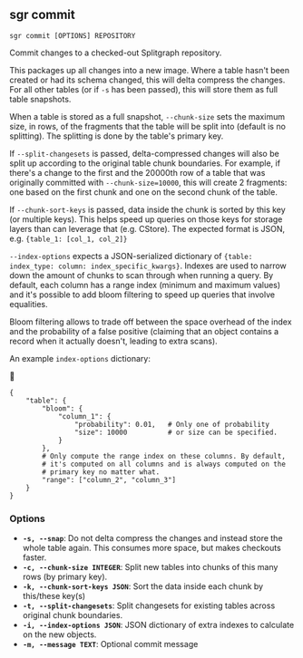 
## sgr commit

```sgr commit [OPTIONS] REPOSITORY```

Commit changes to a checked-out Splitgraph repository.

This packages up all changes into a new image. Where a table hasn't been created or had its schema changed,
this will delta compress the changes. For all other tables (or if ``-s`` has been passed), this will
store them as full table snapshots.

When a table is stored as a full snapshot, `--chunk-size` sets the maximum size, in rows, of the fragments
that the table will be split into (default is no splitting). The splitting is done by the
table's primary key.

If `--split-changesets` is passed, delta-compressed changes will also be split up according to the original
table chunk boundaries. For example, if there's a change to the first and the 20000th row of a table that was
originally committed with `--chunk-size=10000`, this will create 2 fragments: one based on the first chunk
and one on the second chunk of the table.

If `--chunk-sort-keys` is passed, data inside the chunk is sorted by this key (or multiple keys).
This helps speed up queries on those keys for storage layers than can leverage that (e.g. CStore). The expected format is JSON, e.g. `{table_1: [col_1, col_2]}`

`--index-options` expects a JSON-serialized dictionary of `{table: index_type: column: index_specific_kwargs}`.
Indexes are used to narrow down the amount of chunks to scan through when running a query. By default, each column
has a range index (minimum and maximum values) and it's possible to add bloom filtering to speed up queries that
involve equalities.

Bloom filtering allows to trade off between the space overhead of the index and the probability of a false
positive (claiming that an object contains a record when it actually doesn't, leading to extra scans).

An example `index-options` dictionary:


```
{
    "table": {
        "bloom": {
            "column_1": {
                "probability": 0.01,   # Only one of probability
                "size": 10000          # or size can be specified.
            }
        },
        # Only compute the range index on these columns. By default,
        # it's computed on all columns and is always computed on the
        # primary key no matter what.
        "range": ["column_2", "column_3"]
    }
}
```

### Options

  * **`-s, --snap`**: Do not delta compress the changes and instead store the whole table again. This consumes more space, but makes checkouts faster.
  * **`-c, --chunk-size INTEGER`**: Split new tables into chunks of this many rows (by primary key).
  * **`-k, --chunk-sort-keys JSON`**: Sort the data inside each chunk by this/these key(s)
  * **`-t, --split-changesets`**: Split changesets for existing tables across original chunk boundaries.
  * **`-i, --index-options JSON`**: JSON dictionary of extra indexes to calculate on the new objects.
  * **`-m, --message TEXT`**: Optional commit message
